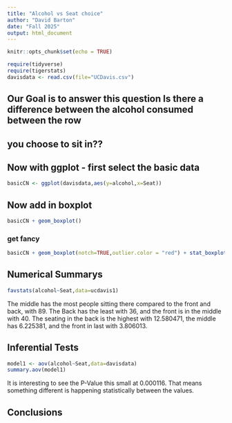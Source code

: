 ```yaml
---
title: "Alcohol vs Seat choice"
author: "David Barton"
date: "Fall 2025"
output: html_document
---
```


```r
knitr::opts_chunk$set(echo = TRUE)
```

```r
require(tidyverse)
require(tigerstats)
davisdata <- read.csv(file="UCDavis.csv")
```
## Our Goal is to answer this question Is there a difference between the alcohol consumed between the row
## you choose to sit in??

## Now with ggplot - first select the basic data

```r
basicCN <- ggplot(davisdata,aes(y=alcohol,x=Seat))
```
## Now add in boxplot

```r
basicCN + geom_boxplot()
```
  
  
### get fancy  

```r
basicCN + geom_boxplot(notch=TRUE,outlier.color = "red") + stat_boxplot(geom ='errorbar') + labs(title="Fancy notch boxplot \n with 2 lines")
```

## Numerical Summarys 

```r
favstats(alcohol~Seat,data=ucdavis1)
```

The middle has the most people sitting there compared to the front and back, with 89. The Back has the least with 36, and the front is in the middle with 40. The seating in the back is the highest with 12.580471, the middle has 6.225381, and the front in last with 3.806013.

## Inferential Tests

```r
model1 <- aov(alcohol~Seat,data=davisdata)
summary.aov(model1)
```

It is interesting to see the P-Value this small at 0.000116. That means something different is happening statistically between the values.  

## Conclusions


